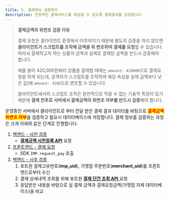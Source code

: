 ```yaml
---
title: 5. 결제정보 검증하기
description: 안정적인 결제서비스를 제공할 수 있도록 결제결과를 검증합니다.
---
```


> **결제금액의 위변조 검증 이유**
>
> 결제 요청은 클라이언트 환경에서 이루어지기 때문에 별도의 검증을 하지 않으면 **클라이언트가
> 스크립트를 조작해 금액을 위 변조하여 결제를 요청**할 수 있습니다. 따라서 결제하고자 하는 상품의
> 금액과 실제로 결제된 금액을 반드시 검증해야 합니다.
>
> 예를 들어 420,000원짜리 상품을 결제할 때에는 `amount: 420000`으로 결제요청을 하게 되는데, 공격자가
> 스크립트를 조작하여 해당 속성을 실제 금액보다 낮은 값(예 `amount: 420`)으로 변조할 수 있습니다.
>
> 클라이언트에서의 스크립트 조작은 원천적으로 막을 수 없는 기술적 특징이 있기 때문에 **결제 전후로
> 서버에서 결제금액의 위변조 여부를 반드시 검증**해야 합니다.

운영중인 서버에서 클라이언트로 부터 전달 받은 결제 결과 데이터를 바탕으로 <mark style="color:red;">**결제금액 위변조 여부**</mark>를 검증하고 필요시 데이터베이스에 저장합니다. 결제 정보를 검증하는 과정은 크게 아래와 같은 단계로 진행합니다.

1. [백엔드 - 사전 검증](pre)
   - [**결제금액 사전등록 API**](../../../api/api-1/api-5) 요청
2. [프론트엔드 - 결제 요청](../3.)
   - SDK `IMP.request_pay` 호출
3. [백엔드 - 사후 검증](post)
   1. 포트원 결제고유번호(**imp_uid**), 가맹점 주문번호(**merchant_uid**)를 프론트엔드로부터 수신
   2. 결제 상세내역 조회를 위해 포트원 [**결제 단건 조회 API** ](https://api.iamport.kr/#!/payments/getPaymentByImpUid)요청
   3. 응답받은 내용을 바탕으로 실 결제 금액과 결제요청금액(가맹점 자체 데이터베이스)을 비교
